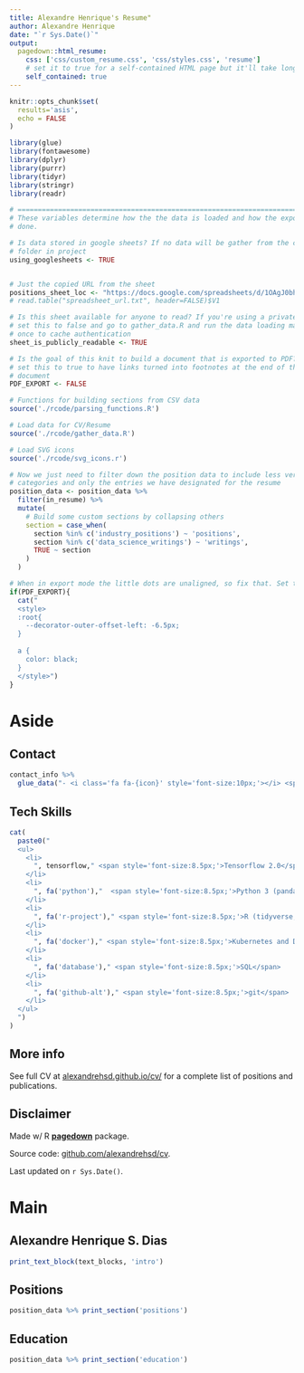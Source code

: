 ```yaml
---
title: Alexandre Henrique's Resume"
author: Alexandre Henrique
date: "`r Sys.Date()`"
output:
  pagedown::html_resume:
    css: ['css/custom_resume.css', 'css/styles.css', 'resume']
    # set it to true for a self-contained HTML page but it'll take longer to render
    self_contained: true
---
```



```r
knitr::opts_chunk$set(
  results='asis', 
  echo = FALSE
)

library(glue)
library(fontawesome)
library(dplyr)
library(purrr)
library(tidyr)
library(stringr)
library(readr)

# ======================================================================
# These variables determine how the the data is loaded and how the exports are
# done.

# Is data stored in google sheets? If no data will be gather from the csvs/
# folder in project
using_googlesheets <- TRUE


# Just the copied URL from the sheet
positions_sheet_loc <- "https://docs.google.com/spreadsheets/d/1OAgJ0bh1iPgabzCWRKrSsVb7Ny5jLDtdzV27eTfwCT8/" 
# read.table("spreadsheet_url.txt", header=FALSE)$V1

# Is this sheet available for anyone to read? If you're using a private sheet
# set this to false and go to gather_data.R and run the data loading manually
# once to cache authentication
sheet_is_publicly_readable <- TRUE

# Is the goal of this knit to build a document that is exported to PDF? If so
# set this to true to have links turned into footnotes at the end of the
# document
PDF_EXPORT <- FALSE

# Functions for building sections from CSV data
source('./rcode/parsing_functions.R')

# Load data for CV/Resume
source('./rcode/gather_data.R')

# Load SVG icons
source('./rcode/svg_icons.r')

# Now we just need to filter down the position data to include less verbose
# categories and only the entries we have designated for the resume
position_data <- position_data %>%
  filter(in_resume) %>%
  mutate(
    # Build some custom sections by collapsing others
    section = case_when(
      section %in% c('industry_positions') ~ 'positions',
      section %in% c('data_science_writings') ~ 'writings',
      TRUE ~ section
    )
  )
```

```r
# When in export mode the little dots are unaligned, so fix that. Set the links to black color
if(PDF_EXPORT){
  cat("
  <style>
  :root{
    --decorator-outer-offset-left: -6.5px;
  }
  
  a {
    color: black;
  }
  </style>")
}
```

Aside
================================================================================

<!-- ![logo](logo.png){width=100%} -->

Contact {#contact}
--------------------------------------------------------------------------------

```r
contact_info %>% 
  glue_data("- <i class='fa fa-{icon}' style='font-size:10px;'></i> <span style='font-size:8.5px;'>{contact}</span>")
```

Tech Skills {#skills}
--------------------------------------------------------------------------------
```r
cat(
  paste0("
  <ul>
    <li>
      ", tensorflow," <span style='font-size:8.5px;'>Tensorflow 2.0</span>
    </li>
    <li>
      ", fa('python'),"  <span style='font-size:8.5px;'>Python 3 (pandas, numpy, scipy, matplotlib, Scikit-Learn, NetworkX)</span>
    </li>
    <li>
      ", fa('r-project')," <span style='font-size:8.5px;'>R (tidyverse, base R, package development)</span>
    </li>
    <li>
      ", fa('docker')," <span style='font-size:8.5px;'>Kubernetes and Docker</span>
    </li>
    <li>
      ", fa('database')," <span style='font-size:8.5px;'>SQL</span>
    </li>
    <li>
      ", fa('github-alt')," <span style='font-size:8.5px;'>git</span>
    </li>
  </ul>
  ")
)

```

<!-- Open Source Contributions {#open-source} -->
<!-- -------------------------------------------------------------------------------- -->

<!-- All projects available at `github.com/alexandrehsd/<name>` -->

<!-- - `shinysense`: R package to use sensor data in Shiny apps -->
<!-- - `tuftesque`: Hugo theme (behind LiveFreeOrDichotomize.com) -->
<!-- - `sbmR`: R package for fitting stochasitic block models -->


More info {#more-info}
--------------------------------------------------------------------------------

See full CV at [alexandrehsd.github.io/cv/](https://alexandrehsd.github.io/cv/) for a complete list of positions and publications.

Disclaimer {#disclaimer}
--------------------------------------------------------------------------------

Made w/ R [**pagedown**](https://github.com/rstudio/pagedown) package. 

Source code: [github.com/alexandrehsd/cv](https://github.com/alexandrehsd/cv).

Last updated on `r Sys.Date()`.

Main
================================================================================

Alexandre Henrique S. Dias {#title}
--------------------------------------------------------------------------------

```r
print_text_block(text_blocks, 'intro')
```

Positions {data-icon=suitcase}
--------------------------------------------------------------------------------

```r
position_data %>% print_section('positions')
```

Education {data-icon=graduation-cap data-concise=true}
--------------------------------------------------------------------------------

```r
position_data %>% print_section('education')
```


<!-- Certificates & Courses {data-icon=certificate} -->
<!-- -------------------------------------------------------------------------------- -->

<!-- ```{r} -->
<!-- print_section(position_data, 'certificates') -->
<!-- ``` -->


<!-- Selected Writing {data-icon=newspaper} -->
<!-- -------------------------------------------------------------------------------- -->

<!-- ```{r} -->
<!-- position_data %>% print_section('writings') -->
<!-- ``` -->